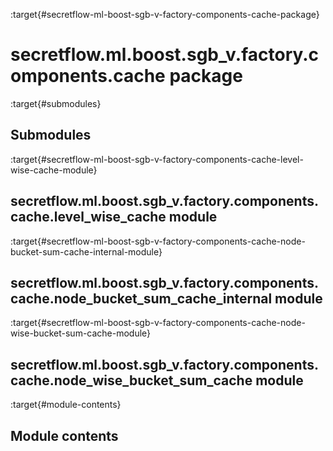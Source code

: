 :target{#secretflow-ml-boost-sgb-v-factory-components-cache-package}

# secretflow\.ml.boost.sgb\_v.factory.components.cache package

:target{#submodules}

## Submodules

:target{#secretflow-ml-boost-sgb-v-factory-components-cache-level-wise-cache-module}

## secretflow\.ml.boost.sgb\_v.factory.components.cache.level\_wise\_cache module

:target{#secretflow-ml-boost-sgb-v-factory-components-cache-node-bucket-sum-cache-internal-module}

## secretflow\.ml.boost.sgb\_v.factory.components.cache.node\_bucket\_sum\_cache\_internal module

:target{#secretflow-ml-boost-sgb-v-factory-components-cache-node-wise-bucket-sum-cache-module}

## secretflow\.ml.boost.sgb\_v.factory.components.cache.node\_wise\_bucket\_sum\_cache module

:target{#module-contents}

## Module contents
